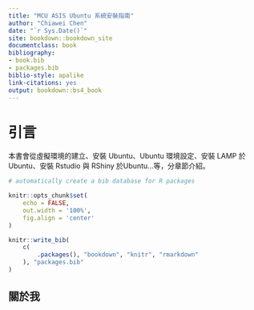 ```yaml
---
title: "MCU ASIS Ubuntu 系統安裝指南"
author: "Chiawei Chen"
date: "`r Sys.Date()`"
site: bookdown::bookdown_site
documentclass: book
bibliography:
- book.bib
- packages.bib
biblio-style: apalike
link-citations: yes
output: bookdown::bs4_book
---
```


# 引言 {-}

本書會從虛擬環境的建立、安裝 Ubuntu、Ubuntu 環境設定、安裝 LAMP 於 Ubuntu、安裝 Rstudio 與 RShiny 於Ubuntu...等，分章節介紹。

```r
# automatically create a bib database for R packages

knitr::opts_chunk$set(
    echo = FALSE,
    out.width = '100%',
    fig.align = 'center'
)

knitr::write_bib(
    c(
        .packages(), "bookdown", "knitr", "rmarkdown"
    ), "packages.bib"
)
```

## 關於我 {-}
